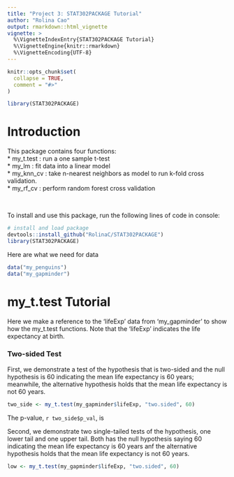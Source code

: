 ```yaml
---
title: "Project 3: STAT302PACKAGE Tutorial"
author: "Rolina Cao"
output: rmarkdown::html_vignette
vignette: >
  %\VignetteIndexEntry{STAT302PACKAGE Tutorial}
  %\VignetteEngine{knitr::rmarkdown}
  %\VignetteEncoding{UTF-8}
---
```


```r
knitr::opts_chunk$set(
  collapse = TRUE,
  comment = "#>"
)
```

```r
library(STAT302PACKAGE)
```

# Introduction

This package contains four functions:\
* my_t.test : run a one sample t-test\
* my_lm : fit data into a linear model\
* my_knn_cv : take n-nearest neighbors as model to run k-fold cross validation.\
* my_rf_cv : perform random forest cross validation\

<br>

To install and use this package, run the following lines of code in console:

```r
# install and load package
devtools::install_github("RolinaC/STAT302PACKAGE")
library(STAT302PACKAGE)
```

Here are what we need for data
```r
data("my_penguins")
data("my_gapminder")
```

# my_t.test Tutorial

Here we make a reference to the 'lifeExp' data from 'my_gapminder' to show how the my_t.test functions. Note that the 'lifeExp' indicates the life expectancy at birth.

### Two-sided Test

First, we demonstrate a test of the hypothesis that is two-sided and the null
hypothesis is 60 indicating the mean life expectancy is 60 years; meanwhile, the alternative hypothesis holds that the mean life expectancy is not 60 years.

```r
two_side <- my_t.test(my_gapminder$lifeExp, "two.sided", 60)
```
The p-value, `r two_side$p_val`, is 


Second, we demonstrate two single-tailed tests of the hypothesis, one lower tail and one upper tail. Both has the null hypothesis saying 60 indicating the mean life expectancy is 60 years anf the alternative hypothesis holds that the mean life expectancy is not 60 years.

```r
low <- my_t.test(my_gapminder$lifeExp, "two.sided", 60)
```
